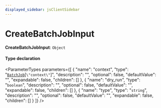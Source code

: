 ```yaml
---
displayed_sidebar: jsClientSidebar
---
```



# CreateBatchJobInput

 **CreateBatchJobInput**: `Object`

#### Type declaration

<ParameterTypes parameters={[
  {
    "name": "context",
    "type": "[`BatchJob`](../classes/internal.BatchJob.mdx)[``\"context\"``]",
    "description": "",
    "optional": false,
    "defaultValue": "",
    "expandable": false,
    "children": []
  },
  {
    "name": "dry_run",
    "type": "`boolean`",
    "description": "",
    "optional": false,
    "defaultValue": "",
    "expandable": false,
    "children": []
  },
  {
    "name": "type",
    "type": "`string`",
    "description": "",
    "optional": false,
    "defaultValue": "",
    "expandable": false,
    "children": []
  }
]} />
